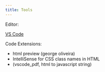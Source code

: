 ```yaml
---
title: Tools
---
```


Editor: 

[VS Code](https://code.visualstudio.com/)

Code Extensions:

- html preview (george oliveira) 
- IntelliSense for CSS class names in HTML 
- (vscode_pdf, html to javascript string)

